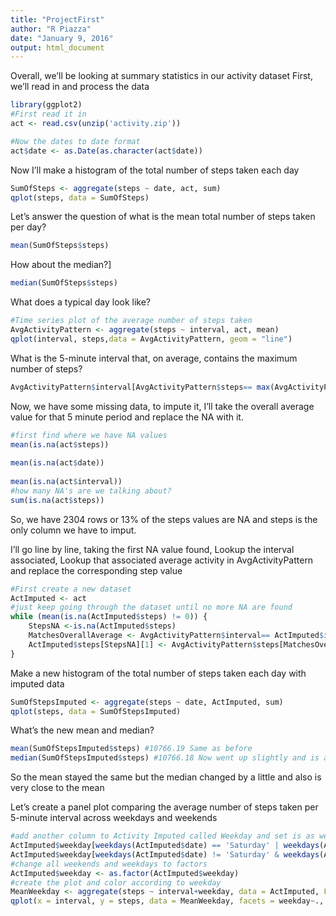 ```yaml
---
title: "ProjectFirst"
author: "R Piazza"
date: "January 9, 2016"
output: html_document
---
```


Overall, we'll be looking at summary statistics in our activity dataset
First, we'll read in and process the data 

```r
library(ggplot2)
#First read it in
act <- read.csv(unzip('activity.zip'))

#Now the dates to date format  
act$date <- as.Date(as.character(act$date))
```

Now I'll make a histogram of the total number of steps taken each day 

```r
SumOfSteps <- aggregate(steps ~ date, act, sum)
qplot(steps, data = SumOfSteps)
```

Let's answer the question of what is the mean total number of steps taken per day?
```r
mean(SumOfSteps$steps)
```

How about the median?]
```r
median(SumOfSteps$steps)
```

What does a typical day look like? 
```r
#Time series plot of the average number of steps taken  
AvgActivityPattern <- aggregate(steps ~ interval, act, mean)  
qplot(interval, steps,data = AvgActivityPattern, geom = "line")  
```

What is the 5-minute interval that, on average, contains the maximum number of steps?
```r
AvgActivityPattern$interval[AvgActivityPattern$steps== max(AvgActivityPattern$steps)]  
```

Now, we have some missing data, to impute it, I'll take the overall average value for that 5 minute period and replace the NA with it.
```r
#first find where we have NA values  
mean(is.na(act$steps)) 
 
mean(is.na(act$date))   
 
mean(is.na(act$interval))  
#how many NA's are we talking about?  
sum(is.na(act$steps)) 
```

So, we have 2304 rows or 13% of the steps values are NA and steps is the only column we have to imput. 

I'll go line by line, taking the first NA value found, 
Lookup the interval associated, 
Lookup that associated average activity in AvgActivityPattern and 
replace the corresponding step value

```r
#First create a new dataset
ActImputed <- act
#just keep going through the dataset until no more NA are found
while (mean(is.na(ActImputed$steps) != 0)) {
    StepsNA <-is.na(ActImputed$steps)
    MatchesOverallAverage <- AvgActivityPattern$interval== ActImputed$interval[StepsNA][1]
    ActImputed$steps[StepsNA][1] <- AvgActivityPattern$steps[MatchesOverallAverage]
}
```

Make a new histogram of the total number of steps taken each day with imputed data
```r
SumOfStepsImputed <- aggregate(steps ~ date, ActImputed, sum)
qplot(steps, data = SumOfStepsImputed)
```

What's the new mean and median?
```r
mean(SumOfStepsImputed$steps) #10766.19 Same as before
median(SumOfStepsImputed$steps) #10766.18 Now went up slightly and is also the same as the mean
```
So the mean stayed the same but the median changed by a little and also is very close to the mean


Let's create a panel plot comparing the average number of steps taken per 5-minute interval across weekdays and weekends
```r
#add another column to Activity Imputed called Weekday and set is as weekday or weekend
ActImputed$weekday[weekdays(ActImputed$date) == 'Saturday' | weekdays(ActImputed$date) == 'Sunday'] <- 'weekend'
ActImputed$weekday[weekdays(ActImputed$date) != 'Saturday' & weekdays(ActImputed$date) != 'Sunday'] <- 'weekday'
#change all weekends and weekdays to factors
ActImputed$weekday <- as.factor(ActImputed$weekday)
#create the plot and color according to weekday
MeanWeekday <- aggregate(steps ~ interval+weekday, data = ActImputed, FUN = mean)
qplot(x = interval, y = steps, data = MeanWeekday, facets = weekday~., geom = "line", col = weekday)
```